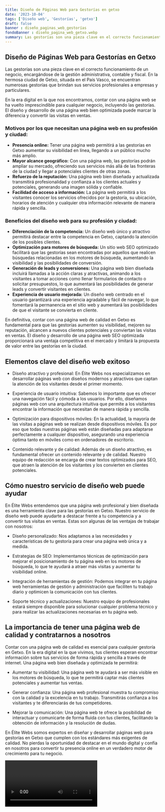 ```yaml
---
title: Diseño de Páginas Web para Gestorías en getxo
date: '2023-10-04'
tags: ['Diseño web', 'Gestorías', 'getxo']
draft: false
banner : diseño_paginas_web_gestorías
fondoBanner : diseño_pagina_web_getxo.webp
summary: Las gestorías son una pieza clave en el correcto funcionamiento de un negocio, encargándose de la gestión administrativa, contable y fiscal. En la hermosa ciudad de Getxo, situada en el País Vasco, se encuentran numerosas gestorías que brindan sus servicios profesionales a empresas y particulares.
---
```


## Diseño de Páginas Web para Gestorías en Getxo

Las gestorías son una pieza clave en el correcto funcionamiento de un negocio, encargándose de la gestión administrativa, contable y fiscal. En la hermosa ciudad de Getxo, situada en el País Vasco, se encuentran numerosas gestorías que brindan sus servicios profesionales a empresas y particulares.

En la era digital en la que nos encontramos, contar con una página web se ha vuelto imprescindible para cualquier negocio, incluyendo las gestorías. El diseño y desarrollo de una página web bien optimizada puede marcar la diferencia y convertir las visitas en ventas.

### Motivos por los que necesitan una página web en su profesión y ciudad:

- **Presencia online:** Tener una página web permitirá a las gestorías en Getxo aumentar su visibilidad en línea, llegando a un público mucho más amplio.
- **Mayor alcance geográfico:** Con una página web, las gestorías podrán ampliar su mercado, ofreciendo sus servicios más allá de las fronteras de la ciudad y llegar a potenciales clientes de otras zonas.
- **Refuerzo de la reputación:** Una página web bien diseñada y actualizada transmitirá profesionalidad y confianza a los clientes actuales y potenciales, generando una imagen sólida y confiable.
- **Facilidad de acceso a información:** La página web permitirá a los visitantes conocer los servicios ofrecidos por la gestoría, su ubicación, horarios de atención y cualquier otra información relevante de manera rápida y sencilla.

### Beneficios del diseño web para su profesión y ciudad:

- **Diferenciación de la competencia:** Un diseño web único y atractivo permitirá destacar entre la competencia en Getxo, captando la atención de los posibles clientes.
- **Optimización para motores de búsqueda:** Un sitio web SEO optimizado facilitará que las gestorías sean encontradas por aquellos que realicen búsquedas relacionadas en los motores de búsqueda, aumentando la visibilidad y las posibilidades de conversión.
- **Generación de leads y conversiones:** Una página web bien diseñada incluirá llamadas a la acción claras y atractivas, animando a los visitantes a tomar acciones como llenar formularios de contacto o solicitar presupuestos, lo que aumentará las posibilidades de generar leads y convertir visitantes en clientes.
- **Experiencia de usuario mejorada:** Un diseño web centrado en el usuario garantizará una experiencia agradable y fácil de navegar, lo que fomentará la permanencia en el sitio web y aumentará las posibilidades de que el visitante se convierta en cliente.

En definitiva, contar con una página web de calidad en Getxo es fundamental para que las gestorías aumenten su visibilidad, mejoren su reputación, alcancen a nuevos clientes potenciales y conviertan las visitas en ventas. El diseño y desarrollo de una página web SEO optimizada proporcionará una ventaja competitiva en el mercado y limitará la propuesta de valor entre las gestorías en la ciudad.

<GifSeo />

<Cta />

## Elementos clave del diseño web exitoso

- Diseño atractivo y profesional: En Élite Webs nos especializamos en desarrollar páginas web con diseños modernos y atractivos que captan la atención de los visitantes desde el primer momento.

- Experiencia de usuario intuitiva: Sabemos lo importante que es ofrecer una navegación fácil y cómoda a los usuarios. Por ello, diseñamos páginas web con una arquitectura intuitiva que permite a los visitantes encontrar la información que necesitan de manera rápida y sencilla.

- Optimización para dispositivos móviles: En la actualidad, la mayoría de las visitas a páginas web se realizan desde dispositivos móviles. Es por eso que todas nuestras páginas web están diseñadas para adaptarse perfectamente a cualquier dispositivo, asegurando una experiencia óptima tanto en móviles como en ordenadores de escritorio.

- Contenido relevante y de calidad: Además de un diseño atractivo, es fundamental ofrecer un contenido relevante y de calidad. Nuestro equipo de redacción se encarga de crear textos optimizados para SEO, que atraen la atención de los visitantes y los convierten en clientes potenciales.

## Cómo nuestro servicio de diseño web puede ayudar

En Élite Webs entendemos que una página web profesional y bien diseñada es una herramienta clave para las gestorías en Getxo. Nuestro servicio de diseño web puede ayudarte a destacar frente a tu competencia y a convertir tus visitas en ventas. Estas son algunas de las ventajas de trabajar con nosotros:

- Diseño personalizado: Nos adaptamos a las necesidades y características de tu gestoría para crear una página web única y a medida.

- Estrategias de SEO: Implementamos técnicas de optimización para mejorar el posicionamiento de tu página web en los motores de búsqueda, lo que te ayudará a atraer más visitas y aumentar tu visibilidad online.

- Integración de herramientas de gestión: Podemos integrar en tu página web herramientas de gestión y administración que faciliten tu trabajo diario y optimicen la comunicación con tus clientes.

- Soporte técnico y actualizaciones: Nuestro equipo de profesionales estará siempre disponible para solucionar cualquier problema técnico y para realizar las actualizaciones necesarias en tu página web.

## La importancia de tener una página web de calidad y contratarnos a nosotros

Contar con una página web de calidad es esencial para cualquier gestoría en Getxo. En la era digital en la que vivimos, tus clientes esperan encontrar información sobre tus servicios de forma rápida y sencilla a través de internet. Una página web bien diseñada y optimizada te permitirá:

- Aumentar tu visibilidad: Una página web te ayudará a ser más visible en los motores de búsqueda, lo que te permitirá captar más clientes potenciales y aumentar tus ventas.

- Generar confianza: Una página web profesional muestra tu compromiso con la calidad y la excelencia en tu trabajo. Transmitirás confianza a los visitantes y te diferenciarás de tus competidores.

- Mejorar la comunicación: Una página web te ofrece la posibilidad de interactuar y comunicarte de forma fluida con tus clientes, facilitando la obtención de información y la resolución de dudas.

En Élite Webs somos expertos en diseñar y desarrollar páginas web para gestorías en Getxo que cumplen con los estándares más exigentes de calidad. No pierdas la oportunidad de destacar en el mundo digital y confía en nosotros para convertir tu presencia online en un verdadero motor de crecimiento para tu negocio.

<Video />

<CtaBot job='Gestorías' city='getxo'/>

<Gmaps query='getxo+españa+maps' />